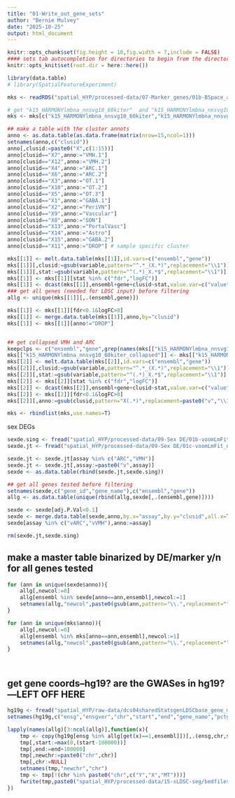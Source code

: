 ```yaml
---
title: "01-Write_out_gene_sets"
author: "Bernie Mulvey"
date: "2025-10-25"
output: html_document
---
```


```r
knitr::opts_chunk$set(fig.height = 10,fig.width = 7,include = FALSE)
#### sets tab autocompletion for directories to begin from the directory containing the .Rproj session, instead of the script's directory if different
knitr::opts_knit$set(root.dir = here::here())

library(data.table)
# library(SpatialFeatureExperiment)

```

```r
mks <- readRDS("spatial_HYP/processed-data/07-Marker_genes/01b-BSpace_allruns_spatialLIBD-regwrap-enrichment_full.RDS")

# get "k15_HARMONYlmbna_nnsvg10_60kiter"  and "k15_HARMONYlmbna_nnsvg10_60kiter_collapsed" 
mks <- mks[c("k15_HARMONYlmbna_nnsvg10_60kiter","k15_HARMONYlmbna_nnsvg10_60kiter_collapsed")]

## make a table with the cluster annots
anno <- as.data.table(as.data.frame(matrix(nrow=15,ncol=1)))
setnames(anno,c("clusid"))
anno[,clusid:=paste0("X",c(1:15))]
anno[clusid=="X7",anno:="VMH.1"]
anno[clusid=="X12",anno:="VMH.2"]
anno[clusid=="X4",anno:="ARC.1"]
anno[clusid=="X6",anno:="ARC.2"]
anno[clusid=="X3",anno:="OT.1"]
anno[clusid=="X10",anno:="OT.2"]
anno[clusid=="X5",anno:="OT.3"]
anno[clusid=="X1",anno:="GABA.1"]
anno[clusid=="X2",anno:="PeriVN"]
anno[clusid=="X9",anno:="Vascular"]
anno[clusid=="X8",anno:="SON"]
anno[clusid=="X13",anno:="PortalVasc"]
anno[clusid=="X14",anno:="Astro"]
anno[clusid=="X15",anno:="GABA.2"]
anno[clusid=="X11",anno:="DROP"] # sample specific cluster

mks[[1]] <- melt.data.table(mks[[1]],id.vars=c("ensembl","gene"))
mks[[1]][,clusid:=gsub(variable,pattern="^.*_(X.*)",replacement="\\1")]
mks[[1]][,stat:=gsub(variable,pattern="^(.*)_X.*$",replacement="\\1")]
mks[[1]] <- mks[[1]][stat %in% c("fdr","logFC")]
mks[[1]] <- dcast(mks[[1]],ensembl+gene+clusid~stat,value.var=c("value"))
### get all genes (needed for LDSC input) before filtering
allg <- unique(mks[[1]][,.(ensembl,gene)])

mks[[1]] <- mks[[1]][fdr<0.1&logFC>0]
mks[[1]] <- merge.data.table(mks[[1]],anno,by="clusid")
mks[[1]] <- mks[[1]][anno!="DROP"]


## get collapsed VMH and ARC
keepclps <- c("ensembl","gene",grep(names(mks[["k15_HARMONYlmbna_nnsvg10_60kiter_collapsed"]]),pattern="XARC|XVMH",value=T))
mks[["k15_HARMONYlmbna_nnsvg10_60kiter_collapsed"]] <- mks[["k15_HARMONYlmbna_nnsvg10_60kiter_collapsed"]][,..keepclps]
mks[[2]] <- melt.data.table(mks[[2]],id.vars=c("ensembl","gene"))
mks[[2]][,clusid:=gsub(variable,pattern="^.*_(X.*)",replacement="\\1")]
mks[[2]][,stat:=gsub(variable,pattern="^(.*)_X.*$",replacement="\\1")]
mks[[2]] <- mks[[2]][stat %in% c("fdr","logFC")]
mks[[2]] <- dcast(mks[[2]],ensembl+gene+clusid~stat,value.var=c("value"))
mks[[2]] <- mks[[2]][fdr<0.1&logFC>0]
mks[[2]][,anno:=gsub(clusid,pattern="X(.*)",replacement=paste0("v","\\1"))]

mks <- rbindlist(mks,use.names=T)
```

sex DEGs
```r
sexde.sing <- fread("spatial_HYP/processed-data/09-Sex DE/01b-voomLmFit_nnsvg10-HmnylmbNA-BS-15-singleClusts.txt")
sexde.jt <- fread("spatial_HYP/processed-data/09-Sex DE/01c-voomLmFit_nnsvg10-HmnylmbNA-BS-15-VMHARCclpsd.txt")

sexde.jt <- sexde.jt[assay %in% c("ARC","VMH")]
sexde.jt <- sexde.jt[,assay:=paste0("v",assay)]
sexde <- as.data.table(rbind(sexde.jt,sexde.sing))

## get all genes tested before filtering
setnames(sexde,c("gene_id","gene_name"),c("ensembl","gene"))
allg <- as.data.table(unique(rbind(allg,sexde[,.(ensembl,gene)])))

sexde <- sexde[adj.P.Val<0.1]
sexde <- merge.data.table(sexde,anno,by.x="assay",by.y="clusid",all.x=T)
sexde[assay %in% c("vARC","vVMH"),anno:=assay]

rm(sexde.jt,sexde.sing)
```

## make a master table binarized by DE/marker y/n for all genes tested
```r
for (ann in unique(sexde$anno)){
    allg[,newcol:=0]
    allg[ensembl %in% sexde[anno==ann,ensembl],newcol:=1]
    setnames(allg,"newcol",paste0(gsub(ann,pattern="\\.",replacement=""),"_sexDE"))
}

for (ann in unique(mks$anno)){
    allg[,newcol:=0]
    allg[ensembl %in% mks[anno==ann,ensembl],newcol:=1]
    setnames(allg,"newcol",paste0(gsub(ann,pattern="\\.",replacement=""),"_mk"))
}




```
  
## get gene coords--hg19? are the GWASes in hg19?---LEFT OFF HERE
```r
hg19g <- fread("spatial_HYP/raw-data/dcs04sharedStatsgenLDSCbase_gene_meta_hg19.txt")
setnames(hg19g,c("ensg","ensgver","chr","start","end","gene_name","pctgc","gtype","entrez"))

lapply(names(allg)[3:ncol(allg)],function(x){
    tmp <- copy(hg19g[ensg %in% allg[get(x)==1,ensembl]])[,.(ensg,chr,start,end)]
    tmp[,start:=max(0,(start-100000))]
    tmp[,end:=end+100000]
    tmp[,newchr:=paste0("chr",chr)]
    tmp[,chr:=NULL]
    setnames(tmp,"newchr","chr")
    tmp <- tmp[!(chr %in% paste0("chr",c("Y","X","MT")))]
    fwrite(tmp,paste0("spatial_HYP/processed-data/15-sLDSC-seg/bedfiles/",x,".bed"),sep='\t',quote=F,row.names=F,col.names=F)
})
```